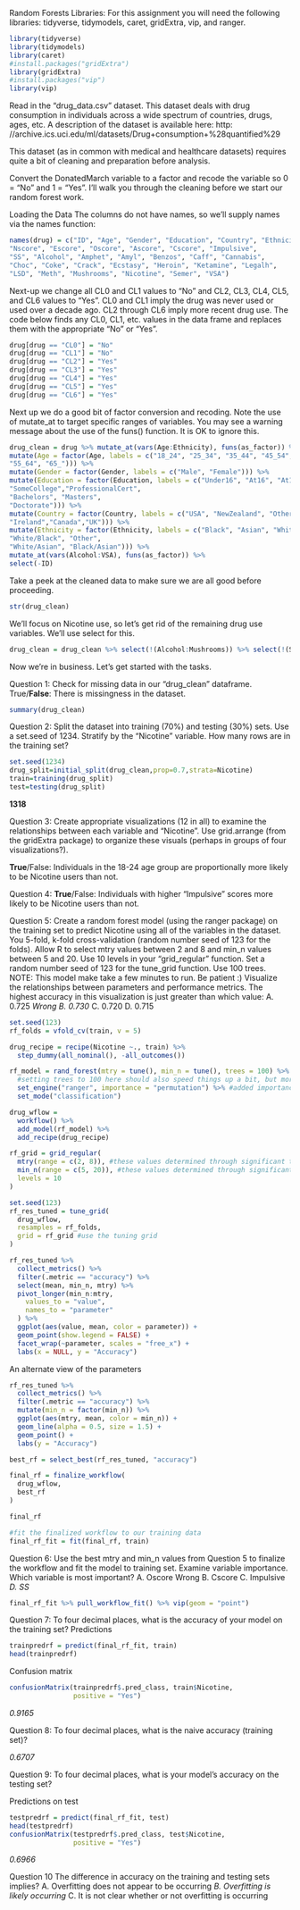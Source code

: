 Random Forests
Libraries: For this assignment you will need the following libraries: tidyverse, tidymodels, caret, gridExtra,
vip, and ranger.

```{r}
library(tidyverse)
library(tidymodels)
library(caret)
#install.packages("gridExtra")
library(gridExtra)
#install.packages("vip")
library(vip)
```

Read in the “drug_data.csv” dataset. This dataset deals with drug consumption in individuals across
a wide spectrum of countries, drugs, ages, etc. A description of the dataset is available here: http:
//archive.ics.uci.edu/ml/datasets/Drug+consumption+%28quantified%29

This dataset (as in common with medical and healthcare datasets) requires quite a bit of cleaning and
preparation before analysis.

Convert the DonatedMarch variable to a factor and recode the variable so 0 = “No” and 1 = “Yes”. I’ll walk
you through the cleaning before we start our random forest work.

Loading the Data The columns do not have names, so we’ll supply names via the names function:

```{r}
names(drug) = c("ID", "Age", "Gender", "Education", "Country", "Ethnicity",
"Nscore", "Escore", "Oscore", "Ascore", "Cscore", "Impulsive",
"SS", "Alcohol", "Amphet", "Amyl", "Benzos", "Caff", "Cannabis",
"Choc", "Coke", "Crack", "Ecstasy", "Heroin", "Ketamine", "Legalh",
"LSD", "Meth", "Mushrooms", "Nicotine", "Semer", "VSA")
```

Next-up we change all CL0 and CL1 values to “No” and CL2, CL3, CL4, CL5, and CL6 values to “Yes”. CL0
and CL1 imply the drug was never used or used over a decade ago. CL2 through CL6 imply more recent
drug use. The code below finds any CL0, CL1, etc. values in the data frame and replaces them with the
appropriate “No” or “Yes”.

```{r}
drug[drug == "CL0"] = "No"
drug[drug == "CL1"] = "No"
drug[drug == "CL2"] = "Yes"
drug[drug == "CL3"] = "Yes"
drug[drug == "CL4"] = "Yes"
drug[drug == "CL5"] = "Yes"
drug[drug == "CL6"] = "Yes"
```

Next up we do a good bit of factor conversion and recoding. Note the use of mutate_at to target specific
ranges of variables. You may see a warning message about the use of the funs() function. It is OK to ignore
this.

```{r}
drug_clean = drug %>% mutate_at(vars(Age:Ethnicity), funs(as_factor)) %>%
mutate(Age = factor(Age, labels = c("18_24", "25_34", "35_44", "45_54",
"55_64", "65_"))) %>%
mutate(Gender = factor(Gender, labels = c("Male", "Female"))) %>%
mutate(Education = factor(Education, labels = c("Under16", "At16", "At17", "At18",
"SomeCollege","ProfessionalCert",
"Bachelors", "Masters",
"Doctorate"))) %>%
mutate(Country = factor(Country, labels = c("USA", "NewZealand", "Other", "Australia",
"Ireland","Canada","UK"))) %>%
mutate(Ethnicity = factor(Ethnicity, labels = c("Black", "Asian", "White",
"White/Black", "Other",
"White/Asian", "Black/Asian"))) %>%
mutate_at(vars(Alcohol:VSA), funs(as_factor)) %>%
select(-ID)
```

Take a peek at the cleaned data to make sure we are all good before proceeding.

```{r}
str(drug_clean)
```

We’ll focus on Nicotine use, so let’s get rid of the remaining drug use variables. We’ll use select for this.

```{r}
drug_clean = drug_clean %>% select(!(Alcohol:Mushrooms)) %>% select(!(Semer:VSA))
```

Now we’re in business. Let’s get started with the tasks.

Question 1: Check for missing data in our “drug_clean” dataframe.
  True/**False**: There is missingness in the dataset.

```{r}
summary(drug_clean)
```

Question 2: Split the dataset into training (70%) and testing (30%) sets. Use a set.seed of 1234. Stratify by
the “Nicotine” variable.
How many rows are in the training set?

```{r}
set.seed(1234)
drug_split=initial_split(drug_clean,prop=0.7,strata=Nicotine)
train=training(drug_split)
test=testing(drug_split)
```

**1318**

Question 3: Create appropriate visualizations (12 in all) to examine the relationships between each variable
and “Nicotine”. Use grid.arrange (from the gridExtra package) to organize these visuals (perhaps in groups
of four visualizations?).

**True**/False: Individuals in the 18-24 age group are proportionally more likely to be Nicotine users than not.

Question 4: **True**/False: Individuals with higher “Impulsive” scores more likely to be Nicotine users than
not.

Question 5: Create a random forest model (using the ranger package) on the training set to predict Nicotine
using all of the variables in the dataset. You 5-fold, k-fold cross-validation (random number seed of 123 for
the folds). Allow R to select mtry values between 2 and 8 and min_n values between 5 and 20. Use 10 levels
in your “grid_regular” function. Set a random number seed of 123 for the tune_grid function. Use 100 trees.
NOTE: This model make take a few minutes to run. Be patient :)
Visualize the relationships between parameters and performance metrics.
The highest accuracy in this visualization is just greater than which value:
  A. 0.725 *Wrong*
  *B. 0.730*
  C. 0.720
  D. 0.715
  
```{r}
set.seed(123)
rf_folds = vfold_cv(train, v = 5)
```

```{r}
drug_recipe = recipe(Nicotine ~., train) %>%
  step_dummy(all_nominal(), -all_outcomes())

rf_model = rand_forest(mtry = tune(), min_n = tune(), trees = 100) %>% #add tuning of mtry and min_n parameters
  #setting trees to 100 here should also speed things up a bit, but more trees might be better
  set_engine("ranger", importance = "permutation") %>% #added importance metric
  set_mode("classification")

drug_wflow = 
  workflow() %>% 
  add_model(rf_model) %>% 
  add_recipe(drug_recipe)

rf_grid = grid_regular(
  mtry(range = c(2, 8)), #these values determined through significant trial and error
  min_n(range = c(5, 20)), #these values determined through significant trial and error
  levels = 10
)

set.seed(123)
rf_res_tuned = tune_grid(
  drug_wflow,
  resamples = rf_folds,
  grid = rf_grid #use the tuning grid
)
```

```{r}
rf_res_tuned %>%
  collect_metrics() %>%
  filter(.metric == "accuracy") %>%
  select(mean, min_n, mtry) %>%
  pivot_longer(min_n:mtry,
    values_to = "value",
    names_to = "parameter"
  ) %>%
  ggplot(aes(value, mean, color = parameter)) +
  geom_point(show.legend = FALSE) +
  facet_wrap(~parameter, scales = "free_x") +
  labs(x = NULL, y = "Accuracy")
```
An alternate view of the parameters  
```{r}
rf_res_tuned %>%
  collect_metrics() %>%
  filter(.metric == "accuracy") %>%
  mutate(min_n = factor(min_n)) %>%
  ggplot(aes(mtry, mean, color = min_n)) +
  geom_line(alpha = 0.5, size = 1.5) +
  geom_point() +
  labs(y = "Accuracy")
```

```{r}
best_rf = select_best(rf_res_tuned, "accuracy")

final_rf = finalize_workflow(
  drug_wflow,
  best_rf
)

final_rf
```
```{r}
#fit the finalized workflow to our training data
final_rf_fit = fit(final_rf, train)
```

Question 6: Use the best mtry and min_n values from Question 5 to finalize the workflow and fit the model
to training set. Examine variable importance.
Which variable is most important?
A. Oscore Wrong
B. Cscore
C. Impulsive
*D. SS*

```{r}
final_rf_fit %>% pull_workflow_fit() %>% vip(geom = "point")
```


Question 7: To four decimal places, what is the accuracy of your model on the training set?
Predictions  
```{r}
trainpredrf = predict(final_rf_fit, train)
head(trainpredrf)
```

Confusion matrix
```{r}
confusionMatrix(trainpredrf$.pred_class, train$Nicotine, 
                positive = "Yes")
```
*0.9165*


Question 8: To four decimal places, what is the naive accuracy (training set)?

*0.6707*

Question 9: To four decimal places, what is your model’s accuracy on the testing set?

Predictions on test
```{r}
testpredrf = predict(final_rf_fit, test)
head(testpredrf)
confusionMatrix(testpredrf$.pred_class, test$Nicotine, 
                positive = "Yes")
```
*0.6966*

Question 10 The difference in accuracy on the training and testing sets implies?
A. Overfitting does not appear to be occurring
*B. Overfitting is likely occurring*
C. It is not clear whether or not overfitting is occurring